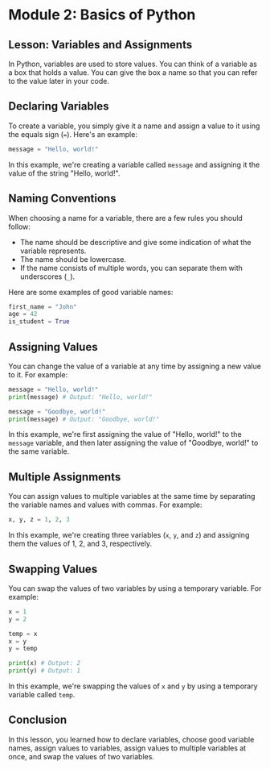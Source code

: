 # Module 2: Basics of Python

## Lesson: Variables and Assignments

In Python, variables are used to store values. You can think of a variable as a box that holds a value. You can give the box a name so that you can refer to the value later in your code.

## Declaring Variables

To create a variable, you simply give it a name and assign a value to it using the equals sign (`=`). Here's an example:

```python
message = "Hello, world!"
```

In this example, we're creating a variable called `message` and assigning it the value of the string "Hello, world!".

## Naming Conventions

When choosing a name for a variable, there are a few rules you should follow:

- The name should be descriptive and give some indication of what the variable represents.
- The name should be lowercase.
- If the name consists of multiple words, you can separate them with underscores (`_`).

Here are some examples of good variable names:

```python
first_name = "John"
age = 42
is_student = True
```

## Assigning Values

You can change the value of a variable at any time by assigning a new value to it. For example:

```python
message = "Hello, world!"
print(message) # Output: "Hello, world!"

message = "Goodbye, world!"
print(message) # Output: "Goodbye, world!"
```

In this example, we're first assigning the value of "Hello, world!" to the `message` variable, and then later assigning the value of "Goodbye, world!" to the same variable.

## Multiple Assignments

You can assign values to multiple variables at the same time by separating the variable names and values with commas. For example:

```python
x, y, z = 1, 2, 3
```

In this example, we're creating three variables (`x`, `y`, and `z`) and assigning them the values of 1, 2, and 3, respectively.

## Swapping Values

You can swap the values of two variables by using a temporary variable. For example:

```python
x = 1
y = 2

temp = x
x = y
y = temp

print(x) # Output: 2
print(y) # Output: 1
```

In this example, we're swapping the values of `x` and `y` by using a temporary variable called `temp`.

## Conclusion

In this lesson, you learned how to declare variables, choose good variable names, assign values to variables, assign values to multiple variables at once, and swap the values of two variables.
